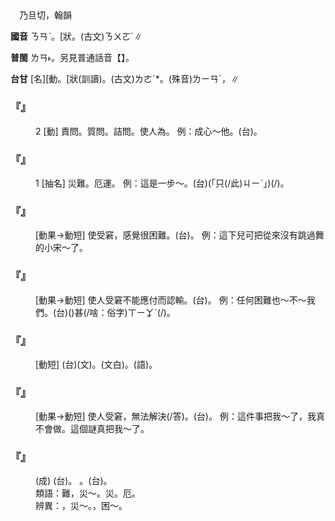 
=={{ruby|難|ㄋㄢˋ}}==

　乃旦切，翰韻

'''國音''' <rt>ㄋㄢˋ</rt>。[狀{{ruby|]|ㄋㄢˊ}}。(古文)<rt>ㄋㄨㄛˊ</rt>∥

'''普閩''' <rt>ㄌㄢ˫</rt>。另見普通話音【{{ruby|難|ㄋㄢˊ}}】。

'''台甘''' [名][動{{ruby|]|ㄌㄢ˫}}。[狀{{ruby|]|ㄌㄢˊ}}{{ruby|。|ㄜㆷ}}(訓讀)。(古文)<rt>ㄌㄜˊ</rt>*。(殊音)<rt>ㄌㄧㄢˊ</rt>，{{ruby|解|ㄍㄞˋ}}{{ruby|難|ㄌㄢ˫}}∥

    

==='''『{{ruby|難|ㄋㄢˋ}}』'''===
:2  [動] 責問。質問。詰問。使人為{{ruby|難|ㄋㄢˊ}}。 例：成心～他。(台){{ruby|故|ㄍㆦ˪}}{{ruby|意|ㄧ˪}}{{ruby|<mark>&#xffa49;</mark>|ㆠㆤㆷ/ㆠㄨㆤㆷ ͘}}{{ruby|刁|ㄊㄧㄠ/ㄉㄧㄠ}}{{ruby|難|ㄌㄢˊ}}{{ruby|伊|·ㄧ}}。
    

==='''『{{ruby|難|ㄋㄢˋ}}』'''===
:1  [抽名] 災難。厄運。 例：這是一步～。(台){{ruby|<mark>&#xffacb;</mark>|ㄗㆤ}}(「只(/此)<rt>ㄐㄧˋ</rt>{{ruby|個|ㆤˊ}}」){{ruby|是|ㄒㄧ˫}}{{ruby|一|ㄐㄧ˫}}{{ruby|個|ㆤˊ}}{{ruby|災|ㄗㄞ}}{{ruby|難|ㄌㄢ˫}}(/{{ruby|厄|ㆤㆷ}}{{ruby|運|ㄨㄣ˫}})。
    

==='''『{{ruby|難|ㄋㄢˋ}}{{ruby|壞|ㄏㄨㄞˋ}}』'''===
: [動果→動短] 使受窘，感覺很困難。(台){{ruby|考|ㄎㄜˋ}}{{ruby|倒|ㄉㄜˋ}}。 例：這下兒可把從來沒有跳過舞的小宋～了。
    

==='''『{{ruby|難|ㄋㄢˋ}}{{ruby|倒|ㄉㄠˇ}}』'''===
: [動果→動短] 使人受窘不能應付而認輸。(台){{ruby|考|ㄎㄜˋ}}{{ruby|倒|ㄉㄜˋ}}。 例：任何困難也～不～我們。(台)({{ruby|無|ㆠㄜˊ}}{{ruby|論|ㄌㄨㄣ˫}})甚(/啥：俗字)<rt>ㄒㄧㆩˋ</rt>{{ruby|物|ㄇㄧㆷ ͘/ㄇㆭㆷ ͘}}{{ruby|困|ㄎㄨㄣ˪}}{{ruby|難|ㄌㄢˊ}}{{ruby|<mark>&#xffaca;</mark>|ㄇㄚ˫}}(/{{ruby|亦|ㄧㄚㆷ ͘/ㄇㄚ˫}}){{ruby|考|ㄎㄜˋ}}{{ruby|<mark>&#xf8ee6;</mark>|ㆣㄨㄣˋ}}{{ruby|<mark>&#xffa45;</mark>|ㆠㆤ˫/ㆠㄨㆤ˫}}{{ruby|倒|ㄉㄜˋ}}。
    

==='''『{{ruby|逃|ㄊㄠˊ}}{{ruby|難|ㄋㄢˋ}}』'''===
: [動短] (台){{ruby|逃|ㄉㄜˊ}}{{ruby|難|ㄌㄢ˫}}(文)。{{ruby|避|ㄆㄧㄚㆷ/ㄅㄧ˫}}{{ruby|難|ㄌㄢ˫}}(文白)。{{ruby|走|ㄗㄠˋ}}{{ruby|反|ㄏㄨㄢˋ}}(語)。
    

==='''『{{ruby|難|ㄋㄢˋ}}{{ruby|住|ㄓㄨˋ}}』'''===
: [動果→動短] 使人受窘，無法解決(/答)。(台){{ruby|考|ㄎㄜˋ}}{{ruby|倒|ㄉㄜˋ}}{{ruby|去|ㄎㄧ˪}}。 例：這件事把我～了，我真不會做。這個謎真把我～了。
    

==='''『{{ruby|難|ㄋㄢˋ}}{{ruby|兄|ㄒㄩㄥ}}{{ruby|難|ㄋㄢˋ}}{{ruby|弟|ㄉㄧˋ}}』'''===
: (成) (台){{ruby|同|ㄉㆲˊ}}{{ruby|甘|ㄍㆰ}}{{ruby|共|ㄍㄧㆲ˫}}{{ruby|苦|ㄎㆦˋ}}{{ruby|丌|ㆤ}}{{ruby|朋|ㄅㄧㄥˊ}}{{ruby|友|ㄧㄨˋ}}{{ruby|弟|ㄉㄧ˫/ㄉㆤ˫}}{{ruby|兄|ㄏㄧㆩ}}。 {{ruby|難|ㄋㄢˊ}}{{ruby|兄|ㄒㄩㄥ}}{{ruby|難|ㄋㄢˊ}}{{ruby|弟|ㄉㄧˋ}}。(台){{ruby|稱|ㄑㄧㄥ}}{{ruby|兩|ㄋㆭ˫}}{{ruby|個|ㆤˊ}}{{ruby|兄|ㄏㄧㆩ}}{{ruby|弟|ㄉㄧ˫}}{{ruby|仔|ㄚ}}{{ruby|平|ㄅㆥˊ/ㄅㆪˊ}}{{ruby|平|ㄅㆥˊ/ㄅㆪˊ}}{{ruby|豪|ㆣㄠˊ}}。
:類語：難，災～。災。厄。
:
:辨異：{{ruby|難|ㄋㄢˋ}}，災～。{{ruby|難|ㄋㄢˊ}}，困～。
:
    
